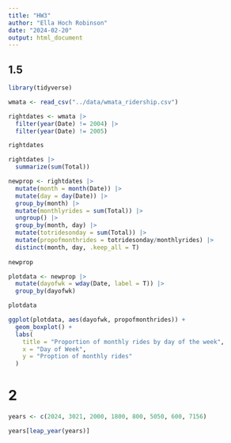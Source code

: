 ```yaml
---
title: "HW3"
author: "Ella Hoch Robinson"
date: "2024-02-20"
output: html_document
---
```


## 1.5

```r
library(tidyverse)

```

```r
wmata <- read_csv("../data/wmata_ridership.csv")
```

```r
rightdates <- wmata |> 
  filter(year(Date) != 2004) |> 
  filter(year(Date) != 2005)

rightdates
```

```r
rightdates |> 
  summarize(sum(Total))
```


```r
newprop <- rightdates |> 
  mutate(month = month(Date)) |> 
  mutate(day = day(Date)) |> 
  group_by(month) |> 
  mutate(monthlyrides = sum(Total)) |> 
  ungroup() |> 
  group_by(month, day) |> 
  mutate(totridesonday = sum(Total)) |> 
  mutate(propofmonthrides = totridesonday/monthlyrides) |> 
  distinct(month, day, .keep_all = T)
  
newprop
```

```r
plotdata <- newprop |> 
  mutate(dayofwk = wday(Date, label = T)) |> 
  group_by(dayofwk)

plotdata
```

```r
ggplot(plotdata, aes(dayofwk, propofmonthrides)) +
  geom_boxplot() +
  labs(
    title = "Proportion of monthly rides by day of the week",
    x = "Day of Week",
    y = "Proption of monthly rides"
  )
```

# 2

```r
years <- c(2024, 3021, 2000, 1800, 800, 5050, 600, 7156)

years[leap_year(years)]
```

